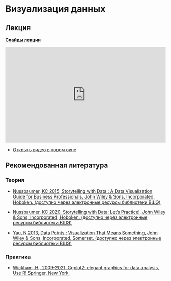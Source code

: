 # Визуализация данных


## Лекция

**[Слайды лекции](https://eduhseru.sharepoint.com/sites/2021RProgrammingforUrbanAnalytics/Class%20Materials/03_data_vis/03_data_vis.pdf){target="_blank"}**

<iframe width="100%" height="300px" src="https://web.microsoftstream.com/embed/video/bd393c88-5ab3-42c1-840f-903696558d93?autoplay=false&showinfo=true" allowfullscreen style="border:none;"></iframe>


- [Открыть видео в новом окне](https://web.microsoftstream.com/video/bd393c88-5ab3-42c1-840f-903696558d93){target="_blank"}

## Рекомендованная литература

### Теория

- [Nussbaumer, KC 2015, Storytelling with Data : A Data Visualization Guide for Business Professionals, John Wiley & Sons, Incorporated, Hoboken. (доступно через электронные ресурсы библиотеки ВШЭ)](https://ebookcentral.proquest.com/lib/hselibrary-ebooks/detail.action?docID=4187267){target="_blank"}

- [Nussbaumer, KC 2020, Storytelling with Data: Let's Practice!, John Wiley & Sons, Incorporated, Hoboken. (доступно через электронные ресурсы библиотеки ВШЭ)](https://library-books24x7-com.proxylibrary.hse.ru/toc.aspx?bookid=151000){target="_blank"}

- [Yau, N 2013, Data Points : Visualization That Means Something, John Wiley & Sons, Incorporated, Somerset. (доступно через электронные ресурсы библиотеки ВШЭ)](https://ebookcentral.proquest.com/lib/hselibrary-ebooks/detail.action?docID=1158630){target="_blank"}

### Практика

- [Wickham, H., 2009-2021. Ggplot2: elegant graphics for data analysis, Use R! Springer, New York.](https://ggplot2-book.org){target="_blank"}



